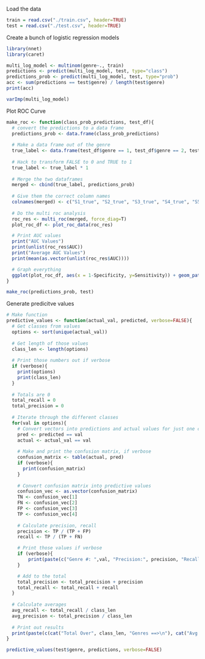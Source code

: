Load the data
```r
train = read.csv("./train.csv", header=TRUE)
test = read.csv("./test.csv", header=TRUE)
```


Create a bunch of logistic regression models
```r
library(nnet)
library(caret)

multi_log_model <- multinom(genre~., train)
predictions <- predict(multi_log_model, test, type="class")
predictions_prob <- predict(multi_log_model, test, type="prob")
acc <- sum(predictions == test$genre) / length(test$genre)
print(acc)

varImp(multi_log_model)
```

Plot ROC Curve
```r
make_roc <- function(class_prob_predictions, test_df){
  # convert the predictions to a data frame
  predictions_prob <- data.frame(class_prob_predictions)
  
  # Make a data frame out of the genre
  true_label <- data.frame(test_df$genre == 1, test_df$genre == 2, test_df$genre == 3, test_df$genre == 4, test_df$genre == 5, test_df$genre == 6, test_df$genre == 7)
  
  # Hack to transform FALSE to 0 and TRUE to 1
  true_label <- true_label * 1
  
  # Merge the two dataframes
  merged <- cbind(true_label, predictions_prob)
  
  # Give them the correct column names
  colnames(merged) <- c("S1_true", "S2_true", "S3_true", "S4_true", "S5_true", "S6_true", "S7_true", "S1_pred_log", "S2_pred_log", "S3_pred_log", "S4_pred_log", "S5_pred_log", "S6_pred_log", "S7_pred_log")
  
  # Do the multi roc analysis
  roc_res <- multi_roc(merged, force_diag=T)
  plot_roc_df <- plot_roc_data(roc_res)

  # Print AUC values
  print("AUC Values")
  print(unlist(roc_res$AUC))
  print("Average AUC Values")
  print(mean(as.vector(unlist(roc_res$AUC))))

  # Graph everything
  ggplot(plot_roc_df, aes(x = 1-Specificity, y=Sensitivity)) + geom_path(aes(color = Group, linetype=Method)) + geom_segment(aes(x = 0, y = 0, xend = 1, yend = 1), colour='grey', linetype = 'dotdash') + theme_bw() + theme(plot.title = element_text(hjust = 0.5), legend.justification=c(1, 0), legend.position=c(.95, .05), legend.title=element_blank(), legend.background = element_rect(fill=NULL, size=0.5, linetype="solid", colour ="black"))
}

make_roc(predictions_prob, test)
```

Generate predicitve values
```r
# Make function
predictive_values <- function(actual_val, predicted, verbose=FALSE){
  # Get classes from values
  options <- sort(unique(actual_val))
  
  # Get length of those values
  class_len <- length(options)
  
  # Print those numbers out if verbose
  if (verbose){
    print(options)
    print(class_len)
  }
  
  # Totals are 0
  total_recall = 0
  total_precision = 0
  
  # Iterate through the different classes
  for(val in options){
    # Convert vectors into predictions and actual values for just one class
    pred <- predicted == val
    actual <- actual_val == val
    
    # Make and print the confusion matrix, if verbose
    confusion_matrix <- table(actual, pred)
    if (verbose){
      print(confusion_matrix)
    }
  
    # Convert confusion matrix into predictive values
    confusion_vec <- as.vector(confusion_matrix)
    TN <- confusion_vec[1]
    FN <- confusion_vec[2]
    FP <- confusion_vec[3]
    TP <- confusion_vec[4]
    
    # Calculate precision, recall
    precision <- TP / (TP + FP)
    recall <- TP / (TP + FN)

    # Print those values if verbose
    if (verbose){
        print(paste(c("Genre #: ",val, "Precision:", precision, "Recall:", recall)))
    }

    # Add to the total
    total_precision <- total_precision + precision
    total_recall <- total_recall + recall
  }
  
  # Calculate averages
  avg_recall <- total_recall / class_len
  avg_precision <- total_precision / class_len
  
  # Print out results
  print(paste(c(cat("Total Over", class_len, "Genres ==>\n"), cat("Avg Precision:", avg_precision, "\n"), cat("Avg Recall:", avg_recall, "\n"))))
}

predictive_values(test$genre, predictions, verbose=FALSE)
```